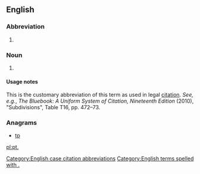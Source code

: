 {{also|pt|Pt|PT|pT|.pt}}
==English==

===Abbreviation===
{{head|en|abbreviation}}

# {{alternative form of|pt|lang=en}}

===Noun===
{{en-noun|?}}
# {{context|legal|lang=en}} {{abbreviation of|part|lang=en}}

====Usage notes====
This is the customary abbreviation of this term as used in legal [[citation]]. ''See, e.g.'', ''The Bluebook: A Uniform System of Citation, Nineteenth Edition'' (2010), "Subdivisions", Table T16, pp. 472–73.

[[Category:English case citation abbreviations]]

===Anagrams===
* [[tp#English|tp]]

[[Category:English terms spelled with .]]
[[pl:pt.]]